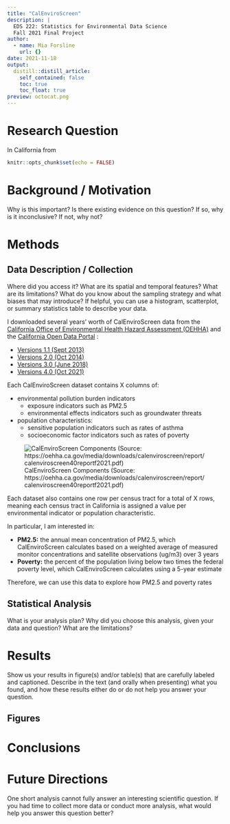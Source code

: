```yaml
---
title: "CalEnviroScreen"
description: |
  EDS 222: Statistics for Environmental Data Science
  Fall 2021 Final Project 
author:
  - name: Mia Forsline
    url: {}
date: 2021-11-18
output:
  distill::distill_article:
    self_contained: false
    toc: true
    toc_float: true
preview: octocat.png
---
```


# Research Question 
In California from 
```r
knitr::opts_chunk$set(echo = FALSE)
```

# Background / Motivation 
Why is this important? Is there existing evidence on this question? If so, why is it inconclusive? If not, why not?

# Methods

## Data Description / Collection 
Where did you access it? What are its spatial and temporal features? What are its limitations? What do you know about the sampling strategy and what biases that may introduce? If helpful, you can use a histogram, scatterplot, or summary statistics table to describe your data.

I downloaded several years' worth of CalEnviroScreen data from the [California Office of Environmental Health Hazard Assessment (OEHHA)](https://oehha.ca.gov/) and the [California Open Data Portal](https://data.ca.gov/) : 

- [Versions 1.1 (Sept 2013)](https://oehha.ca.gov/calenviroscreen/report-general-info/calenviroscreen-11)
- [Versions 2.0 (Oct 2014)](https://oehha.ca.gov/calenviroscreen/report/calenviroscreen-version-20)
- [Versions 3.0 (June 2018)](https://data.ca.gov/dataset/calenviroscreen-3-0-results)
- [Versions 4.0 (Oct 2021)](https://oehha.ca.gov/calenviroscreen/report/calenviroscreen-40)

Each CalEnviroScreen dataset contains X columns of: 

- environmental pollution burden indicators
  - exposure indicators such as PM2.5
  - environmental effects indicators such as groundwater threats
- population characteristics: 
  - sensitive population indicators such as rates of asthma
  - socioeconomic factor indicators such as rates of poverty 
  
![CalEnviroScreen Components (Source: https://oehha.ca.gov/media/downloads/calenviroscreen/report/calenviroscreen40reportf2021.pdf)](CES/CES_images/components.png)

Each dataset also contains one row per census tract for a total of X rows, meaning each census tract in California is assigned a value per environmental indicator or population characteristic. 

In particular, I am interested in: 

- **PM2.5:** the annual mean concentration of PM2.5, which CalEnviroScreen calculates based on a weighted average of measured monitor concentrations and satellite observations (ug/m3) over 3 years
- **Poverty:** the percent of the population living below two times the federal poverty level, which CalEnviroScreen calculates using a 5-year estimate 

Therefore, we can use this data to explore how PM2.5 and poverty rates

## Statistical Analysis 
What is your analysis plan? Why did you choose this analysis, given your data and question? What are the limitations?

# Results
Show us your results in figure(s) and/or table(s) that are carefully labeled and captioned. Describe in the text (and orally when presenting) what you found, and how these results either do or do not help you answer your question.

## Figures 

# Conclusions 

# Future Directions 
One short analysis cannot fully answer an interesting scientific question. If you had time to collect more data or conduct more analysis, what would help you answer this question better?